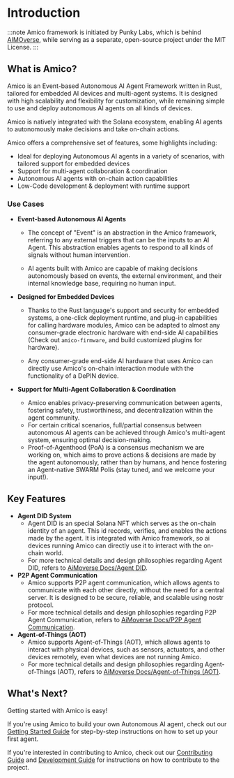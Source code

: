 # Introduction

:::note 
Amico framework is initiated by Punky Labs, which is behind [AIMOverse](https://aimoverse.xyz), while serving as a separate, open-source project under the MIT License.
:::

## What is Amico?

Amico is an Event-based Autonomous AI Agent Framework written in Rust, tailored for embedded AI devices and multi-agent systems. It is designed with high scalability and flexibility for customization, while remaining simple to use and deploy autonomous AI agents on all kinds of devices.

Amico is natively integrated with the Solana ecosystem, enabling AI agents to autonomously make decisions and take on-chain actions.

Amico offers a comprehensive set of features, some highlights including:

- Ideal for deploying Autonomous AI agents in a variety of scenarios, with tailored support for embedded devices
- Support for multi-agent collaboration & coordination
- Autonomous AI agents with on-chain action capabilities
- Low-Code development & deployment with runtime support

### Use Cases

- **Event-based Autonomous AI Agents**

  - The concept of "Event" is an abstraction in the Amico framework, referring to any external triggers that can be the inputs to an AI Agent. This abstraction enables agents to respond to all kinds of signals without human intervention.

  - AI agents built with Amico are capable of making decisions autonomously based on events, the external environment, and their internal knowledge base, requiring no human input.

- **Designed for Embedded Devices**

  - Thanks to the Rust language's support and security for embedded systems, a one-click deployment runtime, and plug-in capabilities for calling hardware modules, Amico can be adapted to almost any consumer-grade electronic hardware with end-side AI capabilities (Check out `amico-firmware`, and build customized plugins for hardware).

  - Any consumer-grade end-side AI hardware that uses Amico can directly use Amico's on-chain interaction module with the functionality of a DePIN device.

- **Support for Multi-Agent Collaboration & Coordination**

  - Amico enables privacy-preserving communication between agents, fostering safety, trustworthiness, and decentralization within the agent community.
  - For certain critical scenarios, full/partial consensus between autonomous AI agents can be achieved through Amico's multi-agent system, ensuring optimal decision-making.
  - Proof-of-Agenthood (PoA) is a consensus mechanism we are working on, which aims to prove actions & decisions are made by the agent autonomously, rather than by humans, and hence fostering an Agent-native SWARM Polis (stay tuned, and we welcome your input!).

## Key Features

- **Agent DID System**
  - Agent DID is an special Solana NFT which serves as the on-chain identity of an agent. This id records, verifies, and enables the actions made by the agent. It is integrated with Amico framework, so ai devices running Amico can directly use it to interact with the on-chain world.
  - For more technical details and design philosophies regarding Agent DID, refers to [AiMoverse Docs/Agent DID](/docs/technical-deepdive/agent-did).
- **P2P Agent Communication**
  - Amico supports P2P agent communication, which allows agents to communicate with each other directly, without the need for a central server. It is designed to be secure, reliable, and scalable using nostr protocol.
  - For more technical details and design philosophies regarding P2P Agent Communication, refers to [AiMoverse Docs/P2P Agent Communication](https://aimoverse.gitbook.io/aimoverse/technical-deepdive/a2a-communication).
- **Agent-of-Things (AOT)**
  - Amico supports Agent-of-Things (AOT), which allows agents to interact with physical devices, such as sensors, actuators, and other devices remotely, even what devices are not running Amico.
  - For more technical details and design philosophies regarding Agent-of-Things (AOT), refers to [AiMoverse Docs/Agent-of-Things (AOT)](https://aimoverse.gitbook.io/aimoverse/technical-deepdive/agent-of-everything-aoe).

## What's Next?

Getting started with Amico is easy!

If you're using Amico to build your own Autonomous AI agent, check out our [Getting Started Guide](/docs/getting-started/run) for step-by-step instructions on how to set up your first agent.

If you're interested in contributing to Amico, check out our [Contributing Guide](/docs/contributing) and [Development Guide](/docs/getting-started/development) for instructions on how to contribute to the project.
